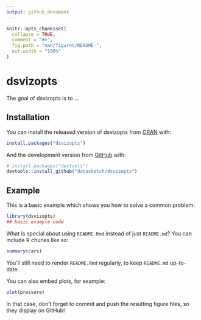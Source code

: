 ```yaml
---
output: github_document
---
```


<!-- README.md is generated from README.Rmd. Please edit that file -->

```r
knitr::opts_chunk$set(
  collapse = TRUE,
  comment = "#>",
  fig.path = "man/figures/README-",
  out.width = "100%"
)
```

# dsvizopts

<!-- badges: start -->
<!-- badges: end -->

The goal of dsvizopts is to ...

## Installation

You can install the released version of dsvizopts from [CRAN](https://CRAN.R-project.org) with:

``` r
install.packages("dsvizopts")
```

And the development version from [GitHub](https://github.com/) with:

``` r
# install.packages("devtools")
devtools::install_github("datasketch/dsvizopts")
```
## Example

This is a basic example which shows you how to solve a common problem:

```r
library(dsvizopts)
## basic example code
```

What is special about using `README.Rmd` instead of just `README.md`? You can include R chunks like so:

```r
summary(cars)
```

You'll still need to render `README.Rmd` regularly, to keep `README.md` up-to-date.

You can also embed plots, for example:

```r
plot(pressure)
```

In that case, don't forget to commit and push the resulting figure files, so they display on GitHub!
